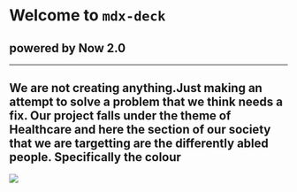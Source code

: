 # Welcome to `mdx-deck`
## powered by Now 2.0
---
We are not creating anything.Just making an attempt to solve a problem that we think needs a fix.
Our project falls under the theme of Healthcare and here the section of our society that we are targetting are the differently abled people.
Specifically the colour 
---
![]('https://images.unsplash.com/photo-1519999482648-25049ddd37b1?ixlib=rb-1.2.1&ixid=eyJhcHBfaWQiOjEyMDd9&auto=format&fit=crop&w=500&q=60')
